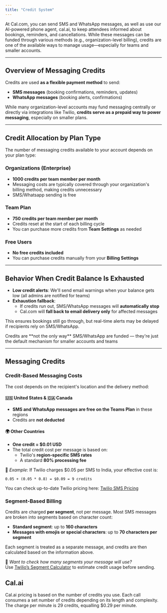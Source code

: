 ```yaml
---
title: "Credit System"
---
```


At Cal.com, you can send SMS and WhatsApp messages, as well as use our AI-powered phone agent, cal.ai, to keep attendees informed about bookings, reminders, and cancellations. While these messages can be funded through various methods (e.g., organization-level billing), credits are one of the available ways to manage usage—especially for teams and smaller accounts.

---

## Overview of Messaging Credits

Credits are used **as a flexible payment method** to send:

- **SMS messages** (booking confirmations, reminders, updates)
- **WhatsApp messages** (booking alerts, confirmations)

While many organization-level accounts may fund messaging centrally or directly via integrations like Twilio, **credits serve as a prepaid way to power messaging**, especially on smaller plans.

---

## Credit Allocation by Plan Type

The number of messaging credits available to your account depends on your plan type:

### **Organizations (Enterprise)**

- **1000 credits per team member per month**
- Messaging costs are typically covered through your organization's billing method, making credits unnecessary
- SMS/Whatsapp sending is free

### **Team Plan**

- **750 credits per team member per month**
- Credits reset at the start of each billing cycle
- You can purchase more credits from **Team Settings** as needed

### **Free Users**

- **No free credits included**
- You can purchase credits manually from your **Billing Settings**

---

## Behavior When Credit Balance Is Exhausted

- **Low credit alerts**: We'll send email warnings when your balance gets low (all admins are notified for teams)
- **Exhaustion fallback**:
  - If credits run out, SMS/WhatsApp messages will **automatically stop**
  - Cal.com will **fall back to email delivery only** for affected messages

This ensures bookings still go through, but real-time alerts may be delayed if recipients rely on SMS/WhatsApp.

<Note>
  Credits are **not the only way** SMS/WhatsApp are funded — they're just the default mechanism for smaller accounts and teams
</Note>

---
## Messaging Credits

### Credit-Based Messaging Costs

The cost depends on the recipient's location and the delivery method:

#### 🇺🇸 United States & 🇨🇦 Canada

- **SMS and WhatsApp messages are free on the Teams Plan** in these regions
- Credits are **not deducted**

#### 🌍 Other Countries

- **One credit = \$0.01 USD**
- The total credit cost per message is based on:
  - Twilio's **region-specific SMS rates**
  - A standard **80% processing fee**

📌 _Example_:
If Twilio charges \$0.05 per SMS to India, your effective cost is:

```
0.05 + (0.05 * 0.8) = $0.09 = 9 credits
```

You can check up-to-date Twilio pricing here: [Twilio SMS Pricing](https://www.twilio.com/sms/pricing)

### Segment-Based Billing

Credits are charged **per segment**, not per message. Most SMS messages are broken into segments based on character count:

- **Standard segment**: up to **160 characters**
- **Messages with emojis or special characters**: up to **70 characters per segment**

Each segment is treated as a separate message, and credits are then calculated based on the information above. 

📎 _Want to check how many segments your message will use?_\
Use [Twilio’s Segment Calculator](https://www.twilio.com/en-us/blog/what-the-heck-is-a-segment-html) to estimate credit usage before sending.

## Cal.ai

Cal.ai pricing is based on the number of credits you use. Each call consumes a set number of credits depending on its length and complexity. The charge per minute is 29 credits, equalling $0.29 per minute. 

